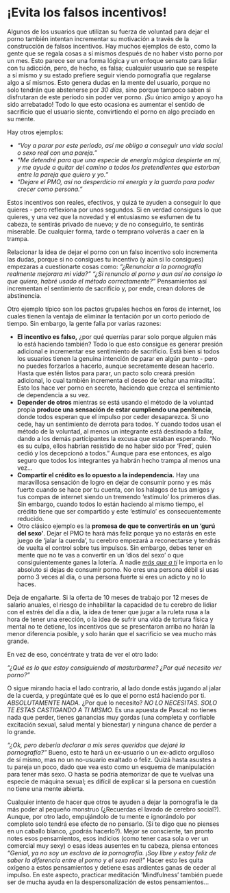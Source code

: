 # ¡Evita los falsos incentivos! {#evita-los-falsos-incentivos}

Algunos de los usuarios que utilizan su fuerza de voluntad para dejar el porno también intentan incrementar su motivación a través de la construcción de falsos incentivos. Hay muchos ejemplos de esto, como la gente que se regala cosas a sí mismos después de no haber visto porno por un mes. Esto parece ser una forma lógica y un enfoque sensato para lidiar con tu adicción, pero, de hecho, es falsa; cualquier usuario que se respete a sí mismo y su estado prefiere seguir viendo pornografía que regalarse algo a sí mismos. Esto genera dudas en la mente del usuario, porque no solo tendrán que abstenerse por _30 días_, sino porque tampoco saben si disfrutaran de este período sin poder ver porno. ¡Su único amigo y apoyo ha sido arrebatado! Todo lo que esto ocasiona es aumentar el sentido de sacrificio que el usuario siente, convirtiendo el porno en algo preciado en su mente. 

Hay otros ejemplos:

* _“Voy a parar por este periodo, así me obligo a conseguir una vida social o sexo real con una pareja.”_
* _“Me detendré para que una especie de energía mágica despierte en mí, y me ayude a quitar del camino a todos los pretendientes que estorban entre la pareja que quiero y yo.”_
* _“Dejare el PMO, así no desperdicio mi energía y la guardo para poder crecer como persona.”_

Estos incentivos son reales, efectivos, y quizá te ayuden a conseguir lo que quieres - pero reflexiona por unos segundos. Si en verdad consigues lo que quieres, y una vez que la novedad y el entusiasmo se esfumen de tu cabeza, te sentirás privado de nuevo; y de no conseguirlo, te sentirás miserable. De cualquier forma, tarde o temprano volverás a caer en la trampa.

Relacionar la idea de dejar el porno con un falso incentivo solo incrementa las dudas, porque si no consigues tu incentivo (y aún si lo consigues) empezaras a cuestionarte cosas como: _“¿Renunciar a la pornografía realmente mejorara mi vida?”_ _“¿Si renuncio al porno y aun así no consigo lo que quiero, habré usado el método correctamente?”_ Pensamientos así incrementan el sentimiento de sacrificio y, por ende, crean dolores de abstinencia. 

Otro ejemplo típico son los pactos grupales hechos en foros de internet, los cuales tienen la ventaja de eliminar la tentación por un corto periodo de tiempo. Sin embargo, la gente falla por varias razones:

* **El incentivo es falso,** ¿por qué querrías parar solo porque alguien más lo está haciendo también? Todo lo que esto consigue es generar presión adicional e incrementar ese sentimiento de sacrificio. Está bien si todos los usuarios tienen la genuina intención de parar en algún punto - pero no puedes forzarlos a hacerlo, aunque secretamente desean hacerlo. Hasta que estén listos para parar, un pacto solo creará presión adicional, lo cual también incrementa el deseo de ‘echar una miradita’. Esto los hace ver porno en secreto, haciendo que crezca el sentimiento de dependencia a su vez. 
* **Depender de otros** mientras se está usando el método de la voluntad propia **produce una sensación de estar cumpliendo una penitencia**, donde todos esperan que el impulso por ceder desaparezca. Si uno cede, hay un sentimiento de derrota para todos. Y cuando todos usan el método de la voluntad, al menos un integrante está destinado a fallar, dando a los demás participantes la excusa que estaban esperando. “No es su culpa, ellos habrían resistido de no haber sido por ‘Fred’, quien cedió y los decepcionó a todos.” Aunque para ese entonces, es algo seguro que todos los integrantes ya habrán hecho trampa al menos una vez...
* **Compartir el crédito es lo opuesto a la independencia.** Hay una maravillosa sensación de logro en dejar de consumir porno y es más fuerte cuando se hace por tu cuenta, con los halagos de tus amigos y tus compas de internet siendo un tremendo ‘estímulo’ los primeros días. Sin embargo, cuando todos lo están haciendo al mismo tiempo, el crédito tiene que ser compartido y este ‘estímulo’ es consecuentemente reducido. 
* Otro clásico ejemplo es la **promesa de que te convertirás en un ‘gurú del sexo’**. Dejar el PMO te hará más feliz porque ya no estarás en este juego de ‘jalar la cuerda’, tu cerebro empezará a reconectarse y tendrás de vuelta el control sobre tus impulsos. Sin embargo, debes tener en mente que no te vas a convertir en un ‘dios del sexo’ o que consiguientemente ganes la lotería. A nadie <span style="text-decoration:underline">_más que a ti_</span> le importa en lo absoluto si dejas de consumir porno. No eres una persona débil si usas porno 3 veces al día, o una persona fuerte si eres un adicto y no lo haces. 

Deja de engañarte. Si la oferta de 10 meses de trabajo por 12 meses de salario anuales, el riesgo de inhabilitar la capacidad de tu cerebro de lidiar con el estrés del día a día, la idea de tener que jugar a la ruleta rusa a la hora de tener una erección, o la idea de sufrir una vida de tortura física y mental no te detiene, los incentivos que se presentaron arriba no harán la menor diferencia posible, y solo harán que el sacrificio se vea mucho más grande. 

En vez de eso, concéntrate y trata de ver el otro lado:

_“¿Qué es lo que estoy consiguiendo al masturbarme? ¿Por qué necesito ver porno?”_

O sigue mirando hacia el lado contrario, al lado donde estás jugando al jalar de la cuerda, y pregúntate qué es lo que el porno está haciendo por ti. _ABSOLUTAMENTE NADA._ ¿Por qué lo necesito? _NO LO NECESITAS. SOLO TE ESTAS CASTIGANDO A TI MISMO._ Es una apuesta de Pascal: no tienes nada que perder, tienes ganancias muy gordas (una completa y confiable excitación sexual, salud mental y bienestar) y ninguna chance de perder a lo grande. 

_“¿Ok, pero debería declarar a mis seres queridos que dejaré la pornografía?”_ Bueno, esto te hará un ex-usuario o un ex-adicto orgulloso de sí mismo, mas no un no-usuario exaltado o feliz. Quizá hasta asustes a tu pareja un poco, dado que vea esto como un esquema de manipulación para tener más sexo. O hasta se podría atemorizar de que te vuelvas una especie de máquina sexual; es difícil de explicar si la persona en cuestión no tiene una mente abierta. 

Cualquier intento de hacer que otros te ayuden a dejar la pornografía le da más poder al pequeño monstruo (¿Recuerdas el lavado de cerebro social?). Aunque, por otro lado, empujándolo de tu mente e ignorándolo por completo solo tendrá ese efecto de no pensarlo. (Si te digo que no pienses en un caballo blanco, ¿podrás hacerlo?). Mejor se consciente, tan pronto notes esos pensamientos, esos indicios (como tener casa sola o ver un comercial muy sexy) o esas ideas ausentes en tu cabeza, piensa entonces _“Genial, ya no soy un esclavo de la pornografía. ¡Soy libre y estoy feliz de saber la diferencia entre el porno y el sexo real!”_ Hacer esto les quita oxígeno a estos pensamientos y detiene esas ardientes ganas de ceder al impulso. En este aspecto, practicar meditación ‘Mindfulness’ también puede ser de mucha ayuda en la despersonalización de estos pensamientos...
